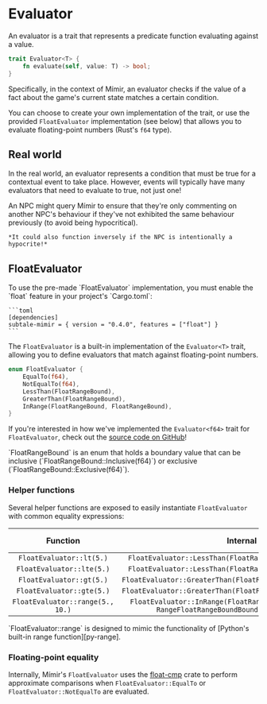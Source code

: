 
# Evaluator

An evaluator is a trait that represents a predicate function evaluating against a value.

```rs
trait Evaluator<T> {
    fn evaluate(self, value: T) -> bool;
}
```

Specifically, in the context of Mímir, an evaluator checks if the value of a fact about the game's current state matches a certain condition.

You can choose to create your own implementation of the trait, or use the provided `FloatEvaluator` implementation (see below) that allows you to evaluate floating-point numbers (Rust's `f64` type).

## Real world

In the real world, an evaluator represents a condition that must be true for a contextual event to take place. However, events will typically have many evaluators that need to evaluate to true, not just one!

<Callout type="info">
    An NPC might query Mímir to ensure that they're only commenting on another NPC's behaviour if they've not exhibited the same behaviour previously (to avoid being hypocritical).

    *It could also function inversely if the NPC is intentionally a hypocrite!*
</Callout>

## FloatEvaluator

<Callout type="warning">
    To use the pre-made `FloatEvaluator` implementation, you must enable the `float` feature in your project's `Cargo.toml`:

    ```toml
    [dependencies]
    subtale-mimir = { version = "0.4.0", features = ["float"] }
    ```
</Callout>

The `FloatEvaluator` is a built-in implementation of the `Evaluator<T>` trait, allowing you to define evaluators that match against floating-point numbers.

```rs
enum FloatEvaluator {
    EqualTo(f64),
    NotEqualTo(f64),
    LessThan(FloatRangeBound),
    GreaterThan(FloatRangeBound),
    InRange(FloatRangeBound, FloatRangeBound),
}
```

If you're interested in how we've implemented the `Evaluator<f64>` trait for `FloatEvaluator`, check out the [source code on GitHub][float-src]!

<Callout type="info">
    `FloatRangeBound` is an enum that holds a boundary value that can be inclusive (`FloatRangeBound::Inclusive(f64)`) or exclusive (`FloatRangeBound::Exclusive(f64)`).
</Callout>

### Helper functions

Several helper functions are exposed to easily instantiate `FloatEvaluator` with common equality expressions:

|             Function             |                                               Internal                                               | Equivalent to |
|:--------------------------------:|:----------------------------------------------------------------------------------------------------:|:-------------:|
|     `FloatEvaluator::lt(5.)`     |                      `FloatEvaluator::LessThan(FloatRangeBound::Exclusive(5.))`                      |    `x < 5`    |
|    `FloatEvaluator::lte(5.)`     |                      `FloatEvaluator::LessThan(FloatRangeBound::Inclusive(5.))`                      |    `x ≤ 5`    |
|     `FloatEvaluator::gt(5.)`     |                    `FloatEvaluator::GreaterThan(FloatRangeBound::Exclusive(5.))`                     |    `x > 5`    |
|    `FloatEvaluator::gte(5.)`     |                    `FloatEvaluator::GreaterThan(FloatRangeBound::Inclusive(5.))`                     |    `x ≥ 5`    |
| `FloatEvaluator::range(5., 10.)` | `FloatEvaluator::InRange(FloatRangeBound::Inclusive(5.), RangeFloatRangeBoundBound::Exclusive(10.))` | `5 ≤ x < 10`  |

<Callout type="info">
    `FloatEvaluator::range` is designed to mimic the functionality of [Python's built-in range function][py-range].
</Callout>

### Floating-point equality

Internally, Mímir's `FloatEvaluator` uses the [float-cmp][float-cmp] crate to perform approximate comparisons when `FloatEvaluator::EqualTo` or `FloatEvaluator::NotEqualTo` are evaluated.

[float-src]: https://github.com/subtalegames/mimir/blob/main/crates/subtale-mimir/src/evaluator.rs#L37-L93
[py-range]: https://docs.python.org/3/library/functions.html#func-range
[float-cmp]: https://crates.io/crates/float-cmp